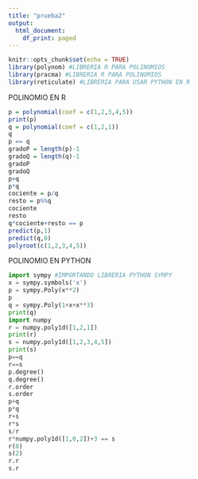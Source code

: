 ```yaml
---
title: "prueba2"
output:
  html_document:
    df_print: paged
---
```


```r
knitr::opts_chunk$set(echo = TRUE)
library(polynom) #LIBRERIA R PARA POLINOMIOS
library(pracma) #LIBRERIA R PARA POLINOMIOS
library(reticulate) #LIBRERIA PARA USAR PYTHON EN R
```

POLINOMIO EN R
```r
p = polynomial(coef = c(1,2,3,4,5))
print(p)
q = polynomial(coef = c(1,2,1))
q
p == q
gradoP = length(p)-1
gradoQ = length(q)-1
gradoP
gradoQ
p+q
p*q
cociente = p/q
resto = p%%q
cociente
resto
q*cociente+resto == p
predict(p,1)
predict(q,0)
polyroot(c(1,2,3,4,5))
```

POLINOMIO EN PYTHON
```python
import sympy #IMPORTANDO LIBRERIA PYTHON SYMPY
x = sympy.symbols('x')
p = sympy.Poly(x**2)
p
q = sympy.Poly(1+x+x**3)
print(q)
import numpy
r = numpy.poly1d([1,2,1])
print(r)
s = numpy.poly1d([1,2,3,4,5])
print(s)
p==q
r==s
p.degree()
q.degree()
r.order
s.order
p+q
p*q
r+s
r*s
s/r
r*numpy.poly1d([1,0,2])+3 == s
r(0)
s(2)
r.r
s.r
```
